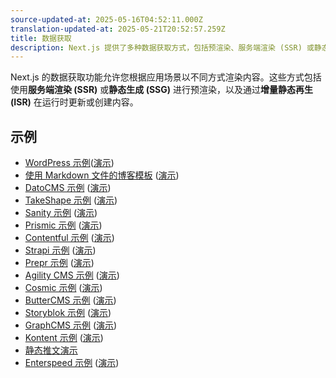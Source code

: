 ```yaml
---
source-updated-at: 2025-05-16T04:52:11.000Z
translation-updated-at: 2025-05-21T20:52:57.259Z
title: 数据获取
description: Next.js 提供了多种数据获取方式，包括预渲染、服务端渲染 (SSR) 或静态站点生成 (SSG)，以及增量静态再生 (ISR)。了解如何在 Next.js 中管理应用数据。
---
```


Next.js 的数据获取功能允许您根据应用场景以不同方式渲染内容。这些方式包括使用**服务端渲染 (SSR)** 或**静态生成 (SSG)** 进行预渲染，以及通过**增量静态再生 (ISR)** 在运行时更新或创建内容。

## 示例

- [WordPress 示例](https://github.com/vercel/next.js/tree/canary/examples/cms-wordpress)([演示](https://next-blog-wordpress.vercel.app))
- [使用 Markdown 文件的博客模板](https://github.com/vercel/next.js/tree/canary/examples/blog-starter) ([演示](https://next-blog-starter.vercel.app/))
- [DatoCMS 示例](https://github.com/vercel/next.js/tree/canary/examples/cms-datocms) ([演示](https://next-blog-datocms.vercel.app/))
- [TakeShape 示例](https://github.com/vercel/next.js/tree/canary/examples/cms-takeshape) ([演示](https://next-blog-takeshape.vercel.app/))
- [Sanity 示例](https://github.com/vercel/next.js/tree/canary/examples/cms-sanity) ([演示](https://next-blog-sanity.vercel.app/))
- [Prismic 示例](https://github.com/vercel/next.js/tree/canary/examples/cms-prismic) ([演示](https://next-blog-prismic.vercel.app/))
- [Contentful 示例](https://github.com/vercel/next.js/tree/canary/examples/cms-contentful) ([演示](https://next-blog-contentful.vercel.app/))
- [Strapi 示例](https://github.com/vercel/next.js/tree/canary/examples/cms-strapi) ([演示](https://next-blog-strapi.vercel.app/))
- [Prepr 示例](https://github.com/vercel/next.js/tree/canary/examples/cms-prepr) ([演示](https://next-blog-prepr.vercel.app/))
- [Agility CMS 示例](https://github.com/vercel/next.js/tree/canary/examples/cms-agilitycms) ([演示](https://next-blog-agilitycms.vercel.app/))
- [Cosmic 示例](https://github.com/vercel/next.js/tree/canary/examples/cms-cosmic) ([演示](https://next-blog-cosmic.vercel.app/))
- [ButterCMS 示例](https://github.com/vercel/next.js/tree/canary/examples/cms-buttercms) ([演示](https://next-blog-buttercms.vercel.app/))
- [Storyblok 示例](https://github.com/vercel/next.js/tree/canary/examples/cms-storyblok) ([演示](https://next-blog-storyblok.vercel.app/))
- [GraphCMS 示例](https://github.com/vercel/next.js/tree/canary/examples/cms-graphcms) ([演示](https://next-blog-graphcms.vercel.app/))
- [Kontent 示例](https://github.com/vercel/next.js/tree/canary/examples/cms-kontent-ai) ([演示](https://next-blog-kontent.vercel.app/))
- [静态推文演示](https://static-tweet.vercel.app/)
- [Enterspeed 示例](https://github.com/vercel/next.js/tree/canary/examples/cms-enterspeed) ([演示](https://next-blog-demo.enterspeed.com/))
